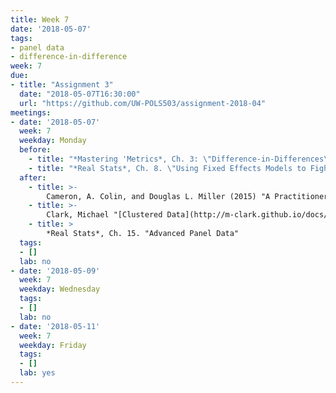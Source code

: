 ```yaml
---
title: Week 7
date: '2018-05-07'
tags:
- panel data
- difference-in-difference
week: 7
due:
- title: "Assignment 3"
  date: "2018-05-07T16:30:00"
  url: "https://github.com/UW-POLS503/assignment-2018-04"
meetings:
- date: '2018-05-07'
  week: 7
  weekday: Monday
  before:
    - title: "*Mastering 'Metrics*, Ch. 3: \"Difference-in-Differences\""
    - title: "*Real Stats*, Ch. 8. \"Using Fixed Effects Models to Fight Endogeneity\""
  after:
    - title: >-
        Cameron, A. Colin, and Douglas L. Miller (2015) "A Practitioner’s Guide to Cluster-Robust Inference" *Journal of Human Resources* [DOI:10.3368/jhr.50.2.317](https://dx.doi.org/10.3368/jhr.50.2.317)
    - title: >-
        Clark, Michael "[Clustered Data](http://m-clark.github.io/docs/clustered/introduction.html)"
    - title: >
        *Real Stats*, Ch. 15. "Advanced Panel Data"
  tags:
  - []
  lab: no
- date: '2018-05-09'
  week: 7
  weekday: Wednesday
  tags:
  - []
  lab: no
- date: '2018-05-11'
  week: 7
  weekday: Friday
  tags:
  - []
  lab: yes
---
```


